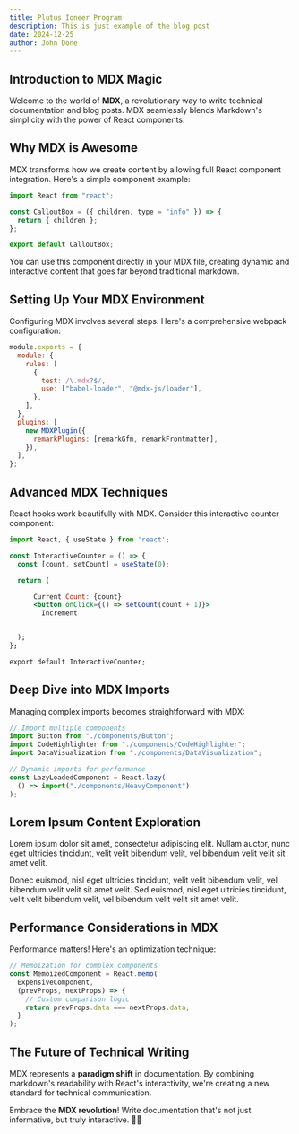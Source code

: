 ```yaml
---
title: Plutus Ioneer Program
description: This is just example of the blog post
date: 2024-12-25
author: John Done
---
```


## Introduction to MDX Magic

Welcome to the world of **MDX**, a revolutionary way to write technical documentation and blog posts. MDX seamlessly blends Markdown's simplicity with the power of React components.

## Why MDX is Awesome

MDX transforms how we create content by allowing full React component integration. Here's a simple component example:

```jsx
import React from "react";

const CalloutBox = ({ children, type = "info" }) => {
  return { children };
};

export default CalloutBox;
```

You can use this component directly in your MDX file, creating dynamic and interactive content that goes far beyond traditional markdown.

## Setting Up Your MDX Environment

Configuring MDX involves several steps. Here's a comprehensive webpack configuration:

```javascript
module.exports = {
  module: {
    rules: [
      {
        test: /\.mdx?$/,
        use: ["babel-loader", "@mdx-js/loader"],
      },
    ],
  },
  plugins: [
    new MDXPlugin({
      remarkPlugins: [remarkGfm, remarkFrontmatter],
    }),
  ],
};
```

## Advanced MDX Techniques

React hooks work beautifully with MDX. Consider this interactive counter component:

```jsx
import React, { useState } from 'react';

const InteractiveCounter = () => {
  const [count, setCount] = useState(0);

  return (

      Current Count: {count}
      <button onClick={() => setCount(count + 1)}>
        Increment


  );
};

export default InteractiveCounter;
```

## Deep Dive into MDX Imports

Managing complex imports becomes straightforward with MDX:

```typescript
// Import multiple components
import Button from "./components/Button";
import CodeHighlighter from "./components/CodeHighlighter";
import DataVisualization from "./components/DataVisualization";

// Dynamic imports for performance
const LazyLoadedComponent = React.lazy(
  () => import("./components/HeavyComponent")
);
```

## Lorem Ipsum Content Exploration

Lorem ipsum dolor sit amet, consectetur adipiscing elit. Nullam auctor, nunc eget ultricies tincidunt, velit velit bibendum velit, vel bibendum velit velit sit amet velit.

Donec euismod, nisl eget ultricies tincidunt, velit velit bibendum velit, vel bibendum velit velit sit amet velit. Sed euismod, nisl eget ultricies tincidunt, velit velit bibendum velit, vel bibendum velit velit sit amet velit.

## Performance Considerations in MDX

Performance matters! Here's an optimization technique:

```javascript
// Memoization for complex components
const MemoizedComponent = React.memo(
  ExpensiveComponent,
  (prevProps, nextProps) => {
    // Custom comparison logic
    return prevProps.data === nextProps.data;
  }
);
```

## The Future of Technical Writing

MDX represents a **paradigm shift** in documentation. By combining markdown's readability with React's interactivity, we're creating a new standard for technical communication.

Embrace the **MDX revolution**! Write documentation that's not just informative, but truly interactive. 🚀📝

